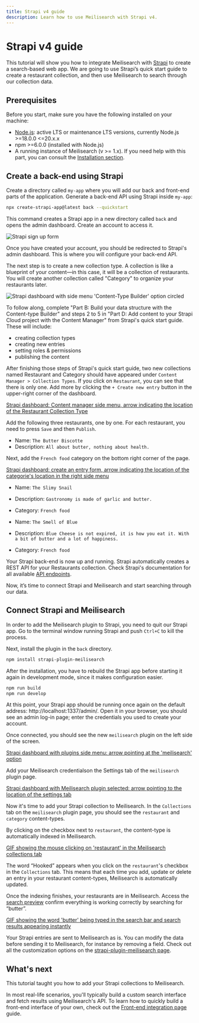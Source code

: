 ```yaml
---
title: Strapi v4 guide
description: Learn how to use Meilisearch with Strapi v4.
---
```


# Strapi v4 guide

This tutorial will show you how to integrate Meilisearch with [Strapi](https://strapi.io/) to create a search-based web app. We are going to use Strapi’s quick start guide to create a restaurant collection, and then use Meilisearch to search through our collection data.

## Prerequisites

Before you start, make sure you have the following installed on your machine:
- [Node.js](https://nodejs.org/): active LTS or maintenance LTS versions, currently Node.js >=18.0.0 <=20.x.x
- npm >=6.0.0 (installed with Node.js) 
- A running instance of Meilisearch (v >= 1.x). If you need help with this part, you can consult the [Installation section](/learn/getting_started/installation). 

## Create a back-end using Strapi

Create a directory called `my-app` where you will add our back and front-end parts of the application. Generate a back-end API using Strapi inside `my-app`:

```bash
npx create-strapi-app@latest back --quickstart
```

This command creates a Strapi app in a new directory called `back` and opens the admin dashboard. Create an account to access it.

![Strapi sign up form](https://raw.githubusercontent.com/meilisearch/documentation/main/assets/images/strapi-v4/strapi-signup.png)

Once you have created your account, you should be redirected to Strapi's admin dashboard. This is where you will configure your back-end API.

The next step is to create a new collection type. A collection is like a blueprint of your content—in this case, it will be a collection of restaurants. You will create another collection called "Category" to organize your restaurants later.

![Strapi dashboard with side menu 'Content-Type Builder' option circled](https://raw.githubusercontent.com/meilisearch/documentation/main/assets/images/strapi-v4/strapi-dashboard.png)

To follow along, complete "Part B:  Build your data structure with the Content-type Builder" and steps 2 to 5 in "Part D: Add content to your Strapi Cloud project with the Content Manager" from Strapi's quick start guide. These will include:

- creating collection types
- creating new entries
- setting roles & permissions
- publishing the content

After finishing those steps of Strapi's quick start guide, two new collections named Restaurant and Category should have appeared under `Content Manager > Collection Types`. If you click on `Restaurant`, you can see that there is only one. Add more by clicking the `+ Create new entry` button in the upper-right corner of the dashboard.

[Strapi dashboard: Content manager side menu, arrow indicating the location of the Restaurant Collection Type](https://raw.githubusercontent.com/meilisearch/documentation/main/assets/images/strapi-v4/strapi-restaurant-content-type.png)

Add the following three restaurants, one by one. For each restaurant, you need to press `Save` and then `Publish`.

- Name: `The Butter Biscotte` 
- Description: `All about butter, nothing about health.`

Next, add the `French food` category on the bottom right corner of the page.

[Strapi dashboard: create an entry form, arrow indicating the location of the categorie's location in the right side menu](https://raw.githubusercontent.com/meilisearch/documentation/main/assets/images/strapi-v4/strapi-add-category.png)

- Name: `The Slimy Snail` 
- Description: `Gastronomy is made of garlic and butter.` 
- Category: `French food`

- Name: `The Smell of Blue` 
- Description: `Blue Cheese is not expired, it is how you eat it. With a bit of butter and a lot of happiness.` 
- Category: `French food`

Your Strapi back-end is now up and running. Strapi automatically creates a REST API for your Restaurants collection. Check Strapi's documentation for all available [API endpoints](https://strapi.io/documentation/developer-docs/latest/developer-resources/content-api/content-api.html#api-endpoints).

Now, it’s time to connect Strapi and Meilisearch and start searching through our data.

## Connect Strapi and Meilisearch

In order to add the Meilisearch plugin to Strapi, you need to quit our Strapi app. Go to the terminal window running Strapi and push `Ctrl+C` to kill the process.

Next, install the plugin in the `back` directory.

```bash
npm install strapi-plugin-meilisearch
```

After the installation, you have to rebuild the Strapi app before starting it again in development mode, since it makes configuration easier.

```bash
npm run build
npm run develop
```

At this point, your Strapi app should be running once again on the default address: http://localhost:1337/admin/. Open it in your browser, you should see an admin log-in page; enter the credentials you used to create your account.

Once connected, you should see the new `meilisearch` plugin on the left side of the screen.

[Strapi dashboard with plugins side menu: arrow pointing at the 'meilisearch' option](https://raw.githubusercontent.com/meilisearch/documentation/main/assets/images/strapi-v4/strapi-meilisearch-plugin.png)

Add your Meilisearch credentialson the Settings tab of the `meilisearch` plugin page. 

[Strapi dashboard with Meilisearch plugin selected: arrow pointing to the location of the settings tab](https://raw.githubusercontent.com/meilisearch/documentation/main/assets/images/strapi-v4/strapi-meilisearch-credentials.png)

Now it's time to add your Strapi collection to Meilisearch. In the `Collections` tab on the `meilisearch` plugin page, you should see the `restaurant` and `category` content-types.

By clicking on the checkbox next to `restaurant`, the content-type is automatically indexed in Meilisearch.

[GIF showing the mouse clicking on 'restaurant' in the Meilisearch collections tab](https://raw.githubusercontent.com/meilisearch/documentation/main/assets/images/strapi-v4/add-collection-to-meilisearch.gif)

The word “Hooked” appears when you click on the `restaurant`'s checkbox in the `Collections` tab. This means that each time you add, update or delete an entry in your restaurant content-types, Meilisearch is automatically updated.

Once the indexing finishes, your restaurants are in Meilisearch. Access the [search preview](/learn/getting_started/search_preview) confirm everything is working correctly by searching for “butter”.

[GIF showing the word 'butter' being typed in the search bar and search results appearing instantly](https://raw.githubusercontent.com/meilisearch/documentation/main/assets/images/strapi-v4/strapi-search-preview.gif)

Your Strapi entries are sent to Meilisearch as is. You can modify the data before sending it to Meilisearch, for instance by removing a field. Check out all the customization options on the [strapi-plugin-meilisearch page](https://github.com/meilisearch/strapi-plugin-meilisearch/#-customization).

## What's next

This tutorial taught you how to add your Strapi collections to Meilisearch. 

In most real-life scenarios, you'll typically build a custom search interface and fetch results using Meilisearch's API. To learn how to quickly build a front-end interface of your own, check out the [Front-end integration page](https://www.meilisearch.com/docs/learn/front_end/front_end_integration) guide.
